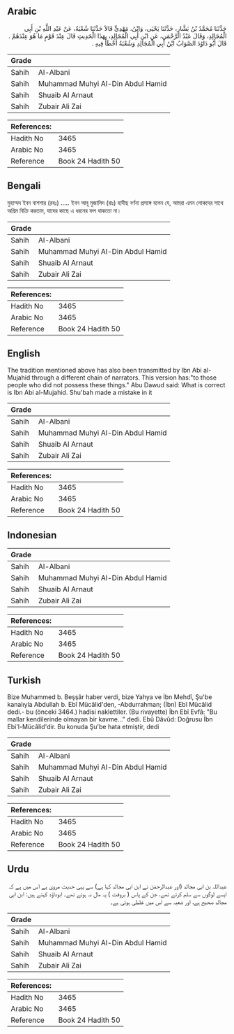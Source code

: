 ## Arabic


<div dir="rtl" lang="ar" style={{fontSize:'larger',backgroundColor:'#f8f9fa',padding:20}}>
حَدَّثَنَا مُحَمَّدُ بْنُ بَشَّارٍ، حَدَّثَنَا يَحْيَى، وَابْنُ، مَهْدِيٍّ قَالاَ حَدَّثَنَا شُعْبَةُ، عَنْ عَبْدِ اللَّهِ بْنِ أَبِي الْمُجَالِدِ، وَقَالَ عَبْدُ الرَّحْمَنِ، عَنِ ابْنِ أَبِي الْمُجَالِدِ، بِهَذَا الْحَدِيثِ قَالَ عِنْدَ قَوْمٍ مَا هُوَ عِنْدَهُمْ ‏.‏ قَالَ أَبُو دَاوُدَ الصَّوَابُ ابْنُ أَبِي الْمُجَالِدِ وَشُعْبَةُ أَخْطَأَ فِيهِ ‏.‏
</div>
<div style={{backgroundColor:'#f8f9fa',padding:20, marginBottom: 10}}><table> <thead> <tr> <th>Grade</th> <th></th> </tr> </thead> <tbody> <tr><td>Sahih</td><td>Al-Albani</td></tr><tr><td>Sahih</td><td>Muhammad Muhyi Al-Din Abdul Hamid</td></tr><tr><td>Sahih</td><td>Shuaib Al Arnaut</td></tr><tr><td>Sahih</td><td>Zubair Ali Zai</td></tr></tbody></table><table> <thead> <tr> <th>References:</th> <th></th> </tr> </thead> <tbody><tr><td>Hadith No</td><td>3465</td></tr><tr><td>Arabic No</td><td>3465</td></tr><tr><td>Reference</td><td>Book 24 Hadith 50</td></tr></tbody></table></div>

## Bengali


<div dir="ltr" lang="bn" style={{fontSize:'larger',backgroundColor:'#f8f9fa',padding:20}}>
মুহাম্মদ ইবন বাশশার (রহঃ) ..... ইবন আবূ মুজালিদ (রাঃ) হাদীছ বর্ণনা প্রসঙ্গে বলেন যে, আমরা এমন লোকদের সাথে অগ্রিম বিক্রি করতাম, যাদের কাছে এ ধরনের ফল থাকতো না।
</div>
<div style={{backgroundColor:'#f8f9fa',padding:20, marginBottom: 10}}><table> <thead> <tr> <th>Grade</th> <th></th> </tr> </thead> <tbody> <tr><td>Sahih</td><td>Al-Albani</td></tr><tr><td>Sahih</td><td>Muhammad Muhyi Al-Din Abdul Hamid</td></tr><tr><td>Sahih</td><td>Shuaib Al Arnaut</td></tr><tr><td>Sahih</td><td>Zubair Ali Zai</td></tr></tbody></table><table> <thead> <tr> <th>References:</th> <th></th> </tr> </thead> <tbody><tr><td>Hadith No</td><td>3465</td></tr><tr><td>Arabic No</td><td>3465</td></tr><tr><td>Reference</td><td>Book 24 Hadith 50</td></tr></tbody></table></div>

## English


<div dir="ltr" lang="en" style={{fontSize:'larger',backgroundColor:'#f8f9fa',padding:20}}>
The tradition mentioned above has also been transmitted by Ibn Abi al-Mujahid through a different chain of narrators. This version has:"to those people who did not possess these things." Abu Dawud said: What is correct is Ibn Abi al-Mujahid. Shu'bah made a mistake in it
</div>
<div style={{backgroundColor:'#f8f9fa',padding:20, marginBottom: 10}}><table> <thead> <tr> <th>Grade</th> <th></th> </tr> </thead> <tbody> <tr><td>Sahih</td><td>Al-Albani</td></tr><tr><td>Sahih</td><td>Muhammad Muhyi Al-Din Abdul Hamid</td></tr><tr><td>Sahih</td><td>Shuaib Al Arnaut</td></tr><tr><td>Sahih</td><td>Zubair Ali Zai</td></tr></tbody></table><table> <thead> <tr> <th>References:</th> <th></th> </tr> </thead> <tbody><tr><td>Hadith No</td><td>3465</td></tr><tr><td>Arabic No</td><td>3465</td></tr><tr><td>Reference</td><td>Book 24 Hadith 50</td></tr></tbody></table></div>

## Indonesian


<div dir="ltr" lang="id" style={{fontSize:'larger',backgroundColor:'#f8f9fa',padding:20}}>

</div>
<div style={{backgroundColor:'#f8f9fa',padding:20, marginBottom: 10}}><table> <thead> <tr> <th>Grade</th> <th></th> </tr> </thead> <tbody> <tr><td>Sahih</td><td>Al-Albani</td></tr><tr><td>Sahih</td><td>Muhammad Muhyi Al-Din Abdul Hamid</td></tr><tr><td>Sahih</td><td>Shuaib Al Arnaut</td></tr><tr><td>Sahih</td><td>Zubair Ali Zai</td></tr></tbody></table><table> <thead> <tr> <th>References:</th> <th></th> </tr> </thead> <tbody><tr><td>Hadith No</td><td>3465</td></tr><tr><td>Arabic No</td><td>3465</td></tr><tr><td>Reference</td><td>Book 24 Hadith 50</td></tr></tbody></table></div>

## Turkish


<div dir="ltr" lang="tr" style={{fontSize:'larger',backgroundColor:'#f8f9fa',padding:20}}>
Bize Muhammed b. Beşşâr haber verdi, bize Yahya ve İbn Mehdî, Şu'be kanalıyla Abdullah b. Ebî Mücâlid'den, -Abdurrahman; (İbn) Ebî Mücâlid dedi.- bu (önceki 3464.) hadisi naklettiler. (Bu rivayette) İbn Ebî Evfâ: "Bu mallar kendilerinde olmayan bir kavme..." dedi. Ebû Dâvûd: Doğrusu İbn Ebi'l-Mücâlid'dir. Bu konuda Şu'be hata etmiştir, dedi
</div>
<div style={{backgroundColor:'#f8f9fa',padding:20, marginBottom: 10}}><table> <thead> <tr> <th>Grade</th> <th></th> </tr> </thead> <tbody> <tr><td>Sahih</td><td>Al-Albani</td></tr><tr><td>Sahih</td><td>Muhammad Muhyi Al-Din Abdul Hamid</td></tr><tr><td>Sahih</td><td>Shuaib Al Arnaut</td></tr><tr><td>Sahih</td><td>Zubair Ali Zai</td></tr></tbody></table><table> <thead> <tr> <th>References:</th> <th></th> </tr> </thead> <tbody><tr><td>Hadith No</td><td>3465</td></tr><tr><td>Arabic No</td><td>3465</td></tr><tr><td>Reference</td><td>Book 24 Hadith 50</td></tr></tbody></table></div>

## Urdu


<div dir="rtl" lang="ur" style={{fontSize:'larger',backgroundColor:'#f8f9fa',padding:20}}>
عبداللہ بن ابی مجالد (اور عبدالرحمٰن نے ابن ابی مجالد کہا ہے) سے یہی حدیث مروی ہے اس میں ہے کہ ایسے لوگوں سے سلم کرتے تھے، جن کے پاس ( بروقت ) یہ مال نہ ہوتے تھے۔ ابوداؤد کہتے ہیں: ابن ابی مجالد صحیح ہے، اور شعبہ سے اس میں غلطی ہوئی ہے۔
</div>
<div style={{backgroundColor:'#f8f9fa',padding:20, marginBottom: 10}}><table> <thead> <tr> <th>Grade</th> <th></th> </tr> </thead> <tbody> <tr><td>Sahih</td><td>Al-Albani</td></tr><tr><td>Sahih</td><td>Muhammad Muhyi Al-Din Abdul Hamid</td></tr><tr><td>Sahih</td><td>Shuaib Al Arnaut</td></tr><tr><td>Sahih</td><td>Zubair Ali Zai</td></tr></tbody></table><table> <thead> <tr> <th>References:</th> <th></th> </tr> </thead> <tbody><tr><td>Hadith No</td><td>3465</td></tr><tr><td>Arabic No</td><td>3465</td></tr><tr><td>Reference</td><td>Book 24 Hadith 50</td></tr></tbody></table></div>